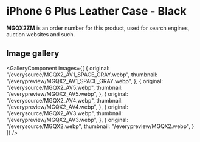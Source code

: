 
# iPhone 6 Plus Leather Case - Black

<Callout type='info' emoji='👉🏻'>**MGQX2ZM** is an order number for this product, used for search engines, auction websites and such.</Callout>

## Image gallery

<GalleryComponent
    images={[
      {
        original: "/everysource/MGQX2_AV1_SPACE_GRAY.webp",
        thumbnail: "/everypreview/MGQX2_AV1_SPACE_GRAY.webp",
      },
      {
        original: "/everysource/MGQX2_AV5.webp",
        thumbnail: "/everypreview/MGQX2_AV5.webp",
      },
      {
        original: "/everysource/MGQX2_AV4.webp",
        thumbnail: "/everypreview/MGQX2_AV4.webp",
      },
      {
        original: "/everysource/MGQX2_AV3.webp",
        thumbnail: "/everypreview/MGQX2_AV3.webp",
      },
      {
        original: "/everysource/MGQX2.webp",
        thumbnail: "/everypreview/MGQX2.webp",
      }
    ]}
  />
